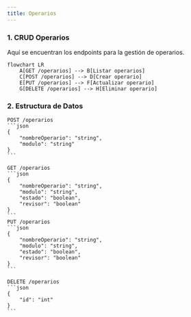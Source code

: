 ```yaml
---
title: Operarios
---
```


### 1. CRUD Operarios

Aquí se encuentran los endpoints para la gestión de operarios.

```mermaid
flowchart LR
    A[GET /operarios] --> B[Listar operarios]
    C[POST /operarios] --> D[Crear operario]
    E[PUT /operarios] --> F[Actualizar operario]
    G[DELETE /operarios] --> H[Eliminar operario]
```

### 2. Estructura de Datos
    POST /operarios
    ```json
    {
        "nombreOperario": "string",
        "modulo": "string"
    }
    ```

    GET /operarios
    ```json
    {
        "nombreOperario": "string",
        "modulo": "string",
        "estado": "boolean",
        "revisor": "boolean"
    }
    ```
    PUT /operarios
    ```json
    {
        "nombreOperario": "string",
        "modulo": "string",
        "estado": "boolean",
        "revisor": "boolean"
    }
    ```

    DELETE /operarios
    ```json
    {
        "id": "int"
    }
    ```